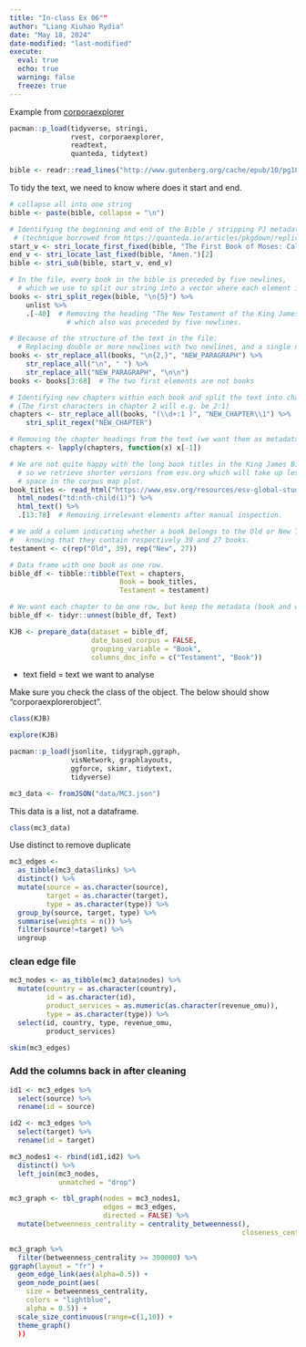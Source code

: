 ```yaml
---
title: "In-class Ex 06""
author: "Liang Xiuhao Rydia"
date: "May 18, 2024"
date-modified: "last-modified"
execute:
  eval: true
  echo: true
  warning: false
  freeze: true
---
```


Example from [corporaexplorer](https://kgjerde.github.io/corporaexplorer/articles/bible.html)

```r
pacman::p_load(tidyverse, stringi,
               rvest, corporaexplorer,
               readtext,
               quanteda, tidytext)
```

```r
bible <- readr::read_lines("http://www.gutenberg.org/cache/epub/10/pg10.txt")
```

To tidy the text, we need to know where does it start and end. 

```r
# collapse all into one string
bible <- paste(bible, collapse = "\n")
```

```r
# Identifying the beginning and end of the Bible / stripping PJ metadata
 # (technique borrowed from https://quanteda.io/articles/pkgdown/replication/digital-humanities.html).
start_v <- stri_locate_first_fixed(bible, "The First Book of Moses: Called Genesis")[1]
end_v <- stri_locate_last_fixed(bible, "Amen.")[2]
bible <- stri_sub(bible, start_v, end_v)
```


```r
# In the file, every book in the bible is preceded by five newlines,
  # which we use to split our string into a vector where each element is a book.
books <- stri_split_regex(bible, "\n{5}") %>%
    unlist %>%
    .[-40]  # Removing the heading "The New Testament of the King James Bible",
              # which also was preceded by five newlines.

```



```r
# Because of the structure of the text in the file:
  # Replacing double or more newlines with two newlines, and a single newline with space.
books <- str_replace_all(books, "\n{2,}", "NEW_PARAGRAPH") %>%
    str_replace_all("\n", " ") %>%
    str_replace_all("NEW_PARAGRAPH", "\n\n")
books <- books[3:68]  # The two first elements are not books
```


```r
# Identifying new chapters within each book and split the text into chapters.
# (The first characters in chapter 2 will e.g. be 2:1)
chapters <- str_replace_all(books, "(\\d+:1 )", "NEW_CHAPTER\\1") %>%
    stri_split_regex("NEW_CHAPTER")
```

```r
# Removing the chapter headings from the text (we want them as metadata).
chapters <- lapply(chapters, function(x) x[-1])
```

```r
# We are not quite happy with the long book titles in the King James Bible,
  # so we retrieve shorter versions from esv.org which will take up less
  # space in the corpus map plot.
book_titles <- read_html("https://www.esv.org/resources/esv-global-study-bible/list-of-abbreviations") %>%
  html_nodes("td:nth-child(1)") %>%
  html_text() %>%
  .[13:78]  # Removing irrelevant elements after manual inspection.
```

```r
# We add a column indicating whether a book belongs to the Old or New Testament,
#   knowing that they contain respectively 39 and 27 books.
testament <- c(rep("Old", 39), rep("New", 27))
```

```r
# Data frame with one book as one row.
bible_df <- tibble::tibble(Text = chapters,
                           Book = book_titles,
                           Testament = testament)
```

```r
# We want each chapter to be one row, but keep the metadata (book and which testament).
bible_df <- tidyr::unnest(bible_df, Text)
```

```r
KJB <- prepare_data(dataset = bible_df,
                    date_based_corpus = FALSE,
                    grouping_variable = "Book",
                    columns_doc_info = c("Testament", "Book"))
```

- text field = text we want to analyse

Make sure you check the class of the object. The below should show "corporaexplorerobject".

```r
class(KJB)
```
```r
explore(KJB)
```

```r
pacman::p_load(jsonlite, tidygraph,ggraph,
               visNetwork, graphlayouts,
               ggforce, skimr, tidytext,
               tidyverse)
```

```r
mc3_data <- fromJSON("data/MC3.json")
```

This data is a list, not a dataframe.
```r
class(mc3_data)
```

Use distinct to remove duplicate
```r
mc3_edges <-
  as_tibble(mc3_data$links) %>%
  distinct() %>%
  mutate(source = as.character(source),
         target = as.character(target),
         type = as.character(type)) %>%
  group_by(source, target, type) %>%
  summarise(weights = n()) %>%
  filter(source!=target) %>%
  ungroup
```
### clean edge file
```r
mc3_nodes <- as_tibble(mc3_data$nodes) %>% 
  mutate(country = as.character(country),
         id = as.character(id),
         product_services = as.numeric(as.character(revenue_omu)),
         type = as.character(type)) %>% 
  select(id, country, type, revenue_omu,
         product_services)
```

```r
skim(mc3_edges)
```

### Add the columns back in after cleaning
```r
id1 <- mc3_edges %>% 
  select(source) %>% 
  rename(id = source)

id2 <- mc3_edges %>% 
  select(target) %>% 
  rename(id = target)

mc3_nodes1 <- rbind(id1,id2) %>% 
  distinct() %>% 
  left_join(mc3_nodes,
            unmatched = "drop")
```

```r
mc3_graph <- tbl_graph(nodes = mc3_nodes1,
                       edges = mc3_edges,
                       directed = FALSE) %>% 
  mutate(betweenness_centrality = centrality_betweenness(),
                                                         closeness_centrality = centrality_closeness())
```



```r
mc3_graph %>% 
  filter(betweenness_centrality >= 300000) %>% 
ggraph(layout = "fr") +
  geom_edge_link(aes(alpha=0.5)) +
  geom_node_point(aes(
    size = betweenness_centrality,
    colors = "lightblue",
    alpha = 0.5)) +
  scale_size_continuous(range=c(1,10)) +
  theme_graph()
  ))
```



